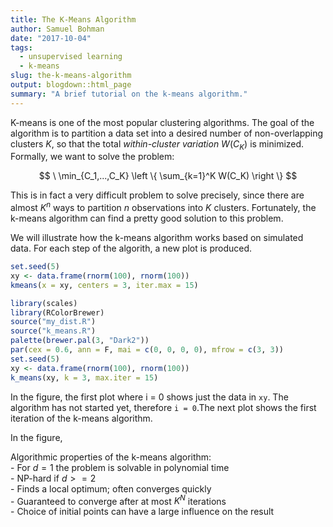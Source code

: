 ```yaml
---
title: The K-Means Algorithm
author: Samuel Bohman
date: "2017-10-04"
tags: 
  - unsupervised learning
  - k-means
slug: the-k-means-algorithm
output: blogdown::html_page
summary: "A brief tutorial on the k-means algorithm."
---
```


K-means is one of the most popular clustering algorithms. The goal of the algorithm is to partition a data set into a desired number of non-overlapping clusters $K$, so that the total *within-cluster variation* $W(C_K)$ is minimized. Formally, we want to solve the problem: 

$$
\ \min_{C_1,...,C_K} \left \{ \sum_{k=1}^K W(C_K) \right \}
$$

This is in fact a very difficult problem to solve precisely, since there are almost $K^n$ ways to partition $n$ observations into $K$ clusters. Fortunately, the k-means algorithm can find a pretty good solution to this problem. 

We will illustrate how the k-means algorithm works based on simulated data. For each step of the algorith, a new plot is produced. 

```r
set.seed(5)
xy <- data.frame(rnorm(100), rnorm(100))
kmeans(x = xy, centers = 3, iter.max = 15)
```

```r
library(scales)
library(RColorBrewer)
source("my_dist.R")
source("k_means.R")
palette(brewer.pal(3, "Dark2"))
par(cex = 0.6, ann = F, mai = c(0, 0, 0, 0), mfrow = c(3, 3))
set.seed(5)
xy <- data.frame(rnorm(100), rnorm(100))
k_means(xy, k = 3, max.iter = 15)
```

In the figure, the first plot where i = 0 shows just the data in `xy`. The algorithm has not started yet, therefore `i = 0`.The next plot shows the first iteration of the k-means algorithm. 

In the figure, 

Algorithmic properties of the k-means algorithm:  
- For $d = 1$ the problem is solvable in polynomial time  
- NP-hard if $d >= 2$  
- Finds a local optimum; often converges quickly  
- Guaranteed to converge after at most $K^N$ iterations  
- Choice of initial points can have a large influence on the result  
